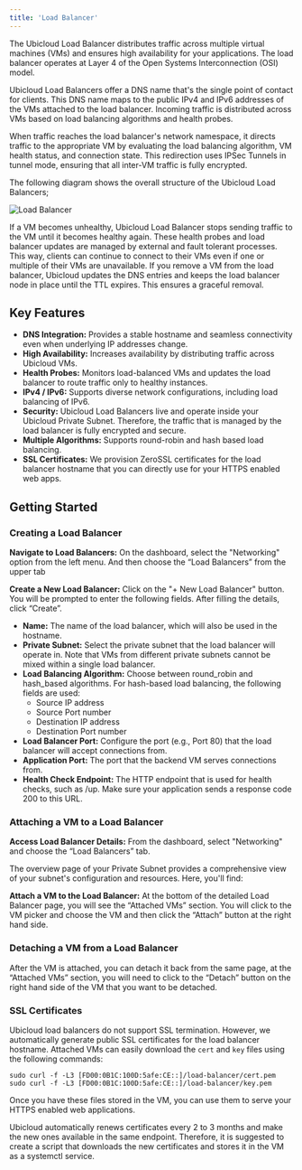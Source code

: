 ```yaml
---
title: 'Load Balancer'
---
```


The Ubicloud Load Balancer distributes traffic across multiple virtual machines
(VMs) and ensures high availability for your applications. The load balancer
operates at Layer 4 of the Open Systems Interconnection (OSI) model. 

Ubicloud Load Balancers offer a DNS name that's the single point of contact for
clients. This DNS name maps to the public IPv4 and IPv6 addresses of the VMs
attached to the load balancer. Incoming traffic is distributed across VMs based on
load balancing algorithms and health probes.

When traffic reaches the load balancer's network namespace, it directs traffic
to the appropriate VM by evaluating the load balancing algorithm, VM health
status, and connection state. This redirection uses IPSec Tunnels in tunnel mode,
ensuring that all inter-VM traffic is fully encrypted.

The following diagram shows the overall structure of the Ubicloud Load
Balancers;

![Load Balancer](/networking/load-balancer-1.png)

If a VM becomes unhealthy, Ubicloud Load Balancer stops sending traffic to the
VM until it becomes healthy again. These health probes and load balancer updates
are managed by external and fault tolerant processes. This way, clients can
continue to connect to their VMs even if one or multiple of their VMs are
unavailable. If you remove a VM from the load balancer, Ubicloud updates the DNS
entries and keeps the load balancer node in place until the TTL expires. This
ensures a graceful removal.

## Key Features

- **DNS Integration:** Provides a stable hostname and seamless connectivity even when underlying IP addresses change.
- **High Availability:** Increases availability by distributing traffic across Ubicloud VMs.
- **Health Probes:** Monitors load-balanced VMs and updates the load balancer to route traffic only to healthy instances.
- **IPv4 / IPv6:** Supports diverse network configurations, including load balancing of IPv6.
- **Security:** Ubicloud Load Balancers live and operate inside your Ubicloud Private Subnet. Therefore, the traffic that is managed by the load balancer is fully encrypted and secure.
- **Multiple Algorithms:** Supports round-robin and hash based load balancing.
- **SSL Certificates:** We provision ZeroSSL certificates for the load balancer hostname that you can directly use for your HTTPS enabled web apps.

## Getting Started

### Creating a Load Balancer

**Navigate to Load Balancers:** On the dashboard, select the "Networking" option from the left menu. And then choose the “Load Balancers” from the upper tab

**Create a New Load Balancer:** Click on the "+ New Load Balancer" button. You will be prompted to enter the following fields. After filling the details, click “Create”.


- **Name:** The name of the load balancer, which will also be used in the hostname.
- **Private Subnet:** Select the private subnet that the load balancer will operate in. Note that VMs from different private subnets cannot be mixed within a single load balancer.
- **Load Balancing Algorithm:** Choose between round_robin and hash_based algorithms. For hash-based load balancing, the following fields are used:
    - Source IP address
    - Source Port number
    - Destination IP address
    - Destination Port number
- **Load Balancer Port:** Configure the port (e.g., Port 80) that the load balancer will accept connections from.
- **Application Port:** The port that the backend VM serves connections from.
- **Health Check Endpoint:** The HTTP endpoint that is used for health checks, such as /up. Make sure your application sends a response code 200 to this URL.

### Attaching a VM to a Load Balancer

**Access Load Balancer Details:** From the dashboard, select "Networking" and choose the “Load Balancers” tab.

The overview page of your Private Subnet provides a comprehensive view of your subnet's configuration and resources. Here, you'll find:

**Attach a VM to the Load Balancer:** At the bottom of the detailed Load Balancer page, you will see the “Attached VMs” section. You will click to the VM picker and choose the VM and then click the “Attach” button at the right hand side.

### Detaching a VM from a Load Balancer

After the VM is attached, you can detach it back from the same page, at the “Attached VMs” section, you will need to click to the “Detach” button on the right hand side of the VM that you want to be detached.

### SSL Certificates

Ubicloud load balancers do not support SSL termination. However, we automatically generate public SSL certificates for the load balancer hostname. Attached VMs can easily download the `cert` and `key` files using the following commands:

```
sudo curl -f -L3 [FD00:0B1C:100D:5afe:CE::]/load-balancer/cert.pem
sudo curl -f -L3 [FD00:0B1C:100D:5afe:CE::]/load-balancer/key.pem
```
Once you have these files stored in the VM, you can use them to serve your HTTPS enabled web applications.

Ubicloud automatically renews certificates every 2 to 3 months and make the new ones available in the same endpoint. Therefore, it is suggested to create a script that downloads the new certificates and stores it in the VM as a systemctl service.

